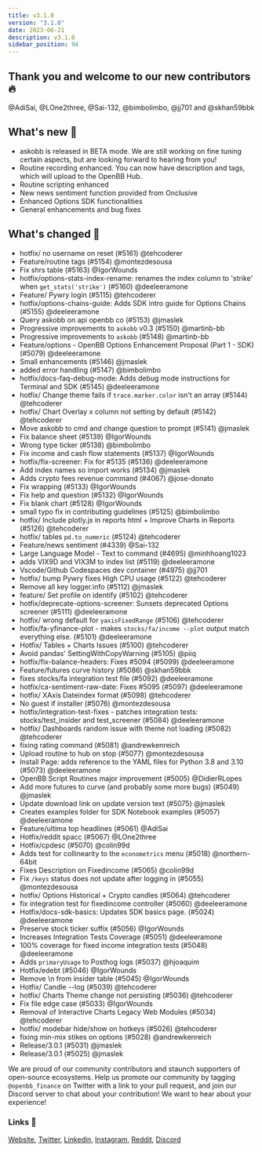 ```yaml
---
title: v3.1.0
version: "3.1.0"
date: 2023-06-21
description: v3.1.0
sidebar_position: 94
---
```


## Thank you and welcome to our new contributors 🔥
@AdiSai, @LOne2three, @Sai-132, @bimbolimbo, @jj701 and @skhan59bbk

## What's new 🎉

- askobb is released in BETA mode.  We are still working on fine tuning certain aspects, but are looking forward to hearing from you!
- Routine recording enhanced. You can now have description and tags, which will upload to the OpenBB Hub.
- Routine scripting enhanced
- New news sentiment function provided from Onclusive
- Enhanced Options SDK functionalities
- General enhancements and bug fixes

## What's changed 🚀
* hotfix/ no username on reset (#5161) @tehcoderer
* Feature/routine tags (#5154) @montezdesousa
* Fix shrs table (#5163) @IgorWounds
* hotfix/options-stats-index-rename: renames the index column to 'strike' when `get_stats('strike')` (#5160) @deeleeramone
* Feature/ Pywry login (#5115) @tehcoderer
* hotfix/options-chains-guide: Adds SDK intro guide for Options Chains (#5155) @deeleeramone
* Query askobb on api openbb co (#5153) @jmaslek
* Progressive improvements to `askobb` v0.3 (#5150) @martinb-bb
* Progressive improvements to `askobb` (#5148) @martinb-bb
* Feature/options - OpenBB Options Enhancement Proposal (Part 1 - SDK) (#5079) @deeleeramone
* Small enhancements (#5146) @jmaslek
* added error handling (#5147) @bimbolimbo
* hotfix/docs-faq-debug-mode: Adds debug mode instructions for Terminal and SDK (#5145) @deeleeramone
* hotfix/ Change theme fails if `trace.marker.color` isn't an array (#5144) @tehcoderer
* hotfix/ Chart Overlay x column not setting by default (#5142) @tehcoderer
* Move askobb to cmd and change question to prompt (#5141) @jmaslek
* Fix balance sheet (#5139) @IgorWounds
* Wrong type ticker (#5138) @bimbolimbo
* Fix income and cash flow statements (#5137) @IgorWounds
* hotfix/fix-screener: Fix for #5135 (#5136) @deeleeramone
* Add index names so import works (#5134) @jmaslek
* Adds crypto fees revenue command (#4067) @jose-donato
* Fix wrapping (#5133) @IgorWounds
* Fix help and question (#5132) @IgorWounds
* Fix blank chart (#5128) @IgorWounds
* small typo fix in contributing guidelines (#5125) @bimbolimbo
* hotfix/ Include plotly.js in reports html + Improve Charts in Reports (#5126) @tehcoderer
* hotfix/ tables `pd.to_numeric` (#5124) @tehcoderer
* Feature/news sentiment (#4339) @Sai-132
* Large Language Model - Text to command (#4695) @minhhoang1023
* adds VIX9D and VIX3M to index list (#5119) @deeleeramone
* Vscode/Github Codespaces dev container (#4975) @jj701
* hotfix/ bump Pywry fixes High CPU usage (#5122) @tehcoderer
* Remove all key logger.info (#5112) @jmaslek
* feature/ Set profile on identify (#5102) @tehcoderer
* hotfix/deprecate-options-screener: Sunsets deprecated Options screener (#5111) @deeleeramone
* hotfix/ wrong default for `yaxisFixedRange` (#5106) @tehcoderer
* hotfix/fa-yfinance-plot - makes `stocks/fa/income --plot` output match everything else. (#5101) @deeleeramone
* Hotfix/ Tables + Charts Issues (#5100) @tehcoderer
* Avoid pandas' SettingWithCopyWarning (#5105) @piiq
* hotfix/fix-balance-headers: Fixes #5094 (#5099) @deeleeramone
* Feature/futures curve history (#5086) @skhan59bbk
* fixes stocks/fa integration test file (#5092) @deeleeramone
* hotfix/ca-sentiment-raw-date: Fixes #5095 (#5097) @deeleeramone
* hotfix/ XAxis Dateindex format (#5098) @tehcoderer
* No guest if installer (#5076) @montezdesousa
* hotfix/integration-test-fixes - patches integration tests: stocks/test_insider and test_screener (#5084) @deeleeramone
* hotfix/ Dashboards random issue with theme not loading (#5082) @tehcoderer
* fixing rating command (#5081) @andrewkenreich
* Upload routine to hub on stop (#5077) @montezdesousa
* Install Page: adds reference to the YAML files for Python 3.8 and 3.10 (#5073) @deeleeramone
* OpenBB Script Routines major improvement (#5005) @DidierRLopes
* Add more futures to curve (and probably some more bugs) (#5049) @jmaslek
* Update download link on update version text (#5075) @jmaslek
* Creates examples folder for SDK Notebook examples (#5057) @deeleeramone
* Feature/ultima top headlines (#5061) @AdiSai
* Hotfix/reddit spacc (#5067) @LOne2three
* Hotfix/cpdesc (#5070) @colin99d
* Adds test for collinearity to the `econometrics` menu (#5018) @northern-64bit
* Fixes Description on Fixedincome (#5065) @colin99d
* Fix  `/keys` status does not update after logging in (#5055) @montezdesousa
* hotfix/ Options Historical + Crypto candles (#5064) @tehcoderer
* fix integration test for fixedincome controller (#5060) @deeleeramone
* Hotfix/docs-sdk-basics: Updates SDK basics page. (#5024) @deeleeramone
* Preserve stock ticker suffix  (#5056) @IgorWounds
* Increases Integration Tests Coverage (#5051) @deeleeramone
* 100% coverage for fixed income integration tests (#5048) @deeleeramone
* Adds `primaryUsage` to Posthog logs (#5037) @hjoaquim
* Hotfix/edebt (#5046) @IgorWounds
* Remove \n from insider table (#5045) @IgorWounds
* Hotfix/ Candle --log (#5039) @tehcoderer
* hotfix/ Charts Theme change not persisting (#5036) @tehcoderer
* Fix file edge case (#5033) @IgorWounds
* Removal of Interactive Charts Legacy Web Modules (#5034) @tehcoderer
* hotfix/ modebar hide/show on hotkeys (#5026) @tehcoderer
* fixing min-mix stikes on options (#5028) @andrewkenreich
* Release/3.0.1 (#5031) @jmaslek
* Release/3.0.1 (#5025) @jmaslek

We are proud of our community contributors and staunch supporters of open-source ecosystems.
Help us promote our community by tagging `@openbb_finance` on Twitter with a link to your pull request,
and join our Discord server to chat about your contribution! We want to hear about your experience!

### Links 🦋
[Website](https://openbb.co/), [Twitter](https://twitter.com/openbb_finance), [Linkedin](https://www.linkedin.com/company/openbb-finance), [Instagram](https://www.instagram.com/openbb.finance/), [Reddit](https://www.reddit.com/r/openbb/), [Discord](https://discord.com/invite/xPHTuHCmuV)
